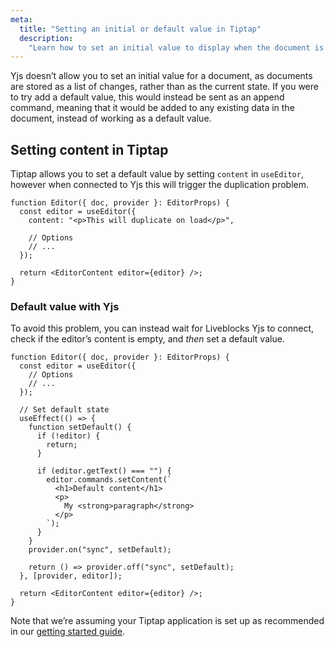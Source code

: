 ```yaml
---
meta:
  title: "Setting an initial or default value in Tiptap"
  description:
    "Learn how to set an initial value to display when the document is empty"
---
```


Yjs doesn’t allow you to set an initial value for a document, as documents are
stored as a list of changes, rather than as the current state. If you were to
try add a default value, this would instead be sent as an append command,
meaning that it would be added to any existing data in the document, instead of
working as a default value.

## Setting content in Tiptap

Tiptap allows you to set a default value by setting `content` in `useEditor`,
however when connected to Yjs this will trigger the duplication problem.

```tsx highlight="3"
function Editor({ doc, provider }: EditorProps) {
  const editor = useEditor({
    content: "<p>This will duplicate on load</p>",

    // Options
    // ...
  });

  return <EditorContent editor={editor} />;
}
```

### Default value with Yjs

To avoid this problem, you can instead wait for Liveblocks Yjs to connect, check
if the editor’s content is empty, and _then_ set a default value.

```tsx highlight="7-26"
function Editor({ doc, provider }: EditorProps) {
  const editor = useEditor({
    // Options
    // ...
  });

  // Set default state
  useEffect(() => {
    function setDefault() {
      if (!editor) {
        return;
      }

      if (editor.getText() === "") {
        editor.commands.setContent(`
          <h1>Default content</h1>
          <p>
            My <strong>paragraph</strong>
          </p>
        `);
      }
    }
    provider.on("sync", setDefault);

    return () => provider.off("sync", setDefault);
  }, [provider, editor]);

  return <EditorContent editor={editor} />;
}
```

Note that we’re assuming your Tiptap application is set up as recommended in our
[getting started guide](/docs/get-started/yjs-tiptap-react).
